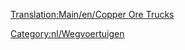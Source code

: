 [[Translation:Main/en/Copper Ore Trucks]]
{{nl/Wegvoertuig|name     = MPS Koperertstruck
  |img      = MPS_Copper_Ore_Truck.png
  |price    = £4.961 (€9.922) 
  |speed    = 30 mph (48 km/h)
  |annual   = £421 (€842)
  |designed = 1935
  |life     = 15
  |capacity = 22 ton kopererts
}}
{{nl/Wegvoertuig|name     = Uhl Koperertstruck
  |img      = Uhl_Copper_Ore_Truck.png
  |price    = £5.740 (€11.480)
  |speed    = 55 mph (88 km/h)
  |annual   = £787 (€1.574)
  |designed = 1977
  |life     = 15
  |capacity = 25 ton kopererts
}}
{{nl/Wegvoertuig|name     = Goss Koperertstruck
  |img      = Goss_Copper_Ore_Truck.png
  |price    = £6.150 (€12.300) 
  |speed    = 70 mph (112 km/h)
  |annual   = £1.125 (€2.250)
  |designed = 2011
  |life     = 15
  |capacity = 27 ton kopererts
}}

[[Category:nl/Wegvoertuigen]]